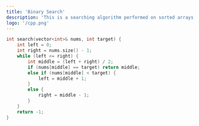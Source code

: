 ```yaml
---
title: 'Binary Search'
description: 'This is a searching algorithm performed on sorted arrays. As it divides the entire array into half in every iteration, the runtime is O(logn).'
logo: '/cpp.png'
---
```


```cpp
int search(vector<int>& nums, int target) {
    int left = 0;
    int right = nums.size() - 1;
    while (left <= right) {
        int middle = (left + right) / 2;
        if (nums[middle] == target) return middle;
        else if (nums[middle] < target) {
            left = middle + 1;
        }
        else {
            right = middle - 1;
        }
    }
    return -1;
}
```